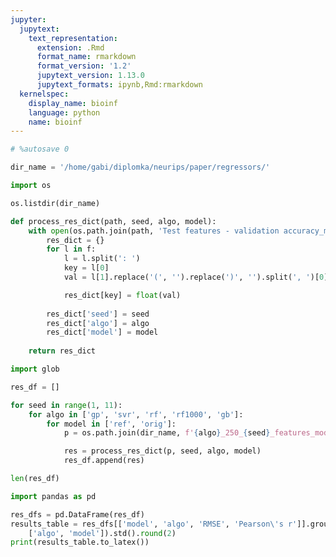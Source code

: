 ```yaml
---
jupyter:
  jupytext:
    text_representation:
      extension: .Rmd
      format_name: rmarkdown
      format_version: '1.2'
      jupytext_version: 1.13.0
      jupytext_formats: ipynb,Rmd:rmarkdown
  kernelspec:
    display_name: bioinf
    language: python
    name: bioinf
---
```


```python
# %autosave 0

dir_name = '/home/gabi/diplomka/neurips/paper/regressors/'
```

```python
import os

os.listdir(dir_name)
```

```python
def process_res_dict(path, seed, algo, model):
    with open(os.path.join(path, 'Test features - validation accuracy_metrics.txt'), 'r') as f:
        res_dict = {}
        for l in f:
            l = l.split(': ')
            key = l[0]
            val = l[1].replace('(', '').replace(')', '').split(', ')[0]

            res_dict[key] = float(val)
            
        res_dict['seed'] = seed
        res_dict['algo'] = algo
        res_dict['model'] = model
    
    return res_dict
```

```python
import glob

res_df = []

for seed in range(1, 11):
    for algo in ['gp', 'svr', 'rf', 'rf1000', 'gb']:
        for model in ['ref', 'orig']:
            p = os.path.join(dir_name, f'{algo}_250_{seed}_features_model_{model}_epoch-29.pt')

            res = process_res_dict(p, seed, algo, model)
            res_df.append(res)
```

```python
len(res_df)
```

```python
import pandas as pd

res_dfs = pd.DataFrame(res_df)
results_table = res_dfs[['model', 'algo', 'RMSE', 'Pearson\'s r']].groupby(
    ['algo', 'model']).std().round(2)
print(results_table.to_latex())
```

```python

```
